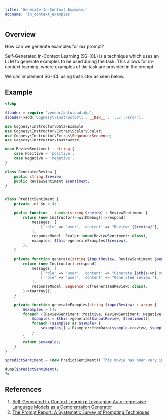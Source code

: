 ---
title: 'Generate In-Context Examples'
docname: 'in_context_examples'
---

## Overview

How can we generate examples for our prompt?

Self-Generated In-Context Learning (SG-ICL) is a technique which uses an LLM
to generate examples to be used during the task. This allows for in-context
learning, where examples of the task are provided in the prompt.

We can implement SG-ICL using Instructor as seen below.


## Example

```php
<?php

$loader = require 'vendor/autoload.php';
$loader->add('Cognesy\\Instructor\\', __DIR__ . '../../src/');

use Cognesy\Instructor\Data\Example;
use Cognesy\Instructor\Extras\Scalar\Scalar;
use Cognesy\Instructor\Extras\Sequence\Sequence;
use Cognesy\Instructor\Instructor;

enum ReviewSentiment : string {
    case Positive = 'positive';
    case Negative = 'negative';
}

class GeneratedReview {
    public string $review;
    public ReviewSentiment $sentiment;
}


class PredictSentiment {
    private int $n = 4;

    public function __invoke(string $review) : ReviewSentiment {
        return (new Instructor)->withDebug()->respond(
            messages: [
                ['role' => 'user', 'content' => "Review: {$review}"],
            ],
            responseModel: Scalar::enum(ReviewSentiment::class),
            examples: $this->generateExamples($review),
        );
    }

    private function generate(string $inputReview, ReviewSentiment $sentiment) : array {
        return (new Instructor)->respond(
            messages: [
                ['role' => 'user', 'content' => "Generate {$this->n} various {$sentiment->value} reviews based on the input review:\n{$inputReview}"],
                ['role' => 'user', 'content' => "Generated review:"],
            ],
            responseModel: Sequence::of(GeneratedReview::class),
        )->toArray();
    }

    private function generateExamples(string $inputReview) : array {
        $examples = [];
        foreach ([ReviewSentiment::Positive, ReviewSentiment::Negative] as $sentiment) {
            $samples = $this->generate($inputReview, $sentiment);
            foreach ($samples as $sample) {
                $examples[] = Example::fromData($sample->review, $sample->sentiment->value);
            }
        }
        return $examples;
    }
}

$predictSentiment = (new PredictSentiment)('This movie has been very impressive, even considering I lost half of the plot.');

dump($predictSentiment);
?>
```

## References

 1. [Self-Generated In-Context Learning: Leveraging Auto-regressive Language Models as a Demonstration Generator](https://arxiv.org/abs/2206.08082)
 2. [The Prompt Report: A Systematic Survey of Prompting Techniques](https://arxiv.org/abs/2406.06608)
